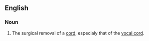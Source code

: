==English==

===Noun===
{{en-noun|cordectomies}}

#{{surgery}} The surgical removal of a [[cord]], especialy that of the [[vocal cord]].